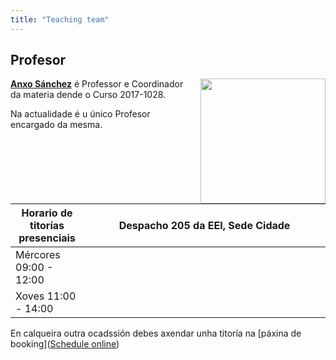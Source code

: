 ```yaml
---
title: "Teaching team"
---
```


## Profesor

![](./imaxes/Anxo.jpg){style="float:right;padding: 0 0 0 10px;" fig-alt="Anxo Sánchez Bermúdez" width="200"}

[**Anxo Sánchez**](http://webs.uvigo.gal/asanchez) é Professor e Coordinador da materia dende o Curso 2017-1028.

Na actualidade é u único Profesor encargado da mesma.

| Horario de titorías presenciais      | Despacho 205 da EEI, Sede Cidade                                                                                          |
|--------------------------------------|---------------------------------------------------------------------------------------------------------------------------|
| Mércores 09:00 - 12:00               |                                                                                                                           |
| Xoves    11:00 - 14:00               |                                                                                                                           |

En calqueira outra ocadssión debes axendar unha titoría na [páxina de booking](<a href='https://outlook.office365.com/owa/calendar/AxendadeAnxoSnchez@universidadevigo.onmicrosoft.com/bookings/'>Schedule online</a>)

